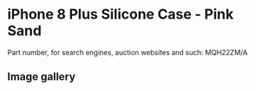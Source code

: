 # iPhone 8 Plus Silicone Case - Pink Sand

Part number, for search engines, auction websites and such: MQH22ZM/A

## Image gallery

<div style={{ width: "768px" }}>
  <GalleryComponent
    images={[
      {
        original: "/everysource/MQH22",
        thumbnail: "/everypreview/MQH22",
      },
      {
        original: "/everysource/MQH22_AV1_GOLD",
        thumbnail: "/everypreview/MQH22_AV1_GOLD",
      },
      {
        original: "/everysource/MQH22_AV1_SILVER",
        thumbnail: "/everypreview/MQH22_AV1_SILVER",
      },
      {
        original: "/everysource/MQH22_AV1_SPACE_GRAY",
        thumbnail: "/everypreview/MQH22_AV1_SPACE_GRAY",
      },
      {
        original: "/everysource/MQH22_AV2",
        thumbnail: "/everypreview/MQH22_AV2",
      }
    ]}
  />
</div>